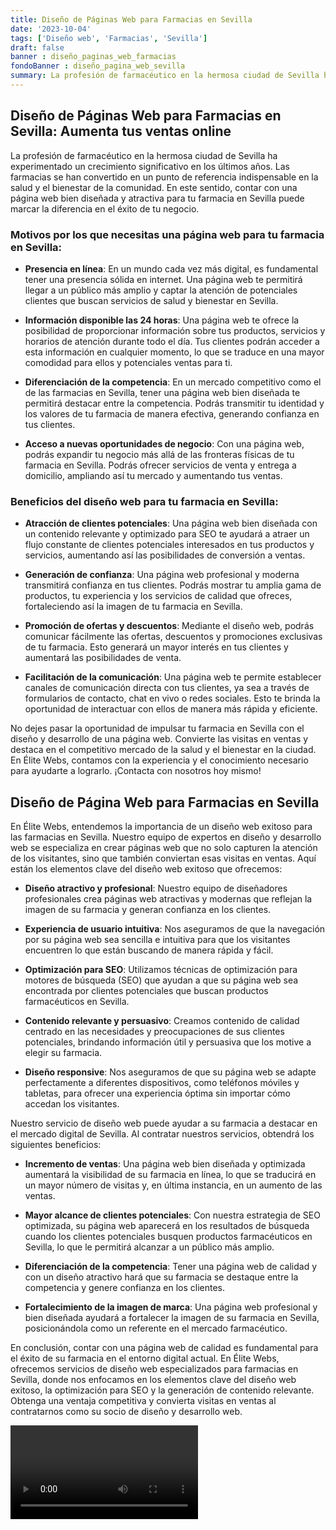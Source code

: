 ```yaml
---
title: Diseño de Páginas Web para Farmacias en Sevilla
date: '2023-10-04'
tags: ['Diseño web', 'Farmacias', 'Sevilla']
draft: false
banner : diseño_paginas_web_farmacias
fondoBanner : diseño_pagina_web_sevilla
summary: La profesión de farmacéutico en la hermosa ciudad de Sevilla ha experimentado un crecimiento significativo en los últimos años. Las farmacias se han convertido en un punto de referencia indispensable en la salud y el bienestar de la comunidad. En este sentido, contar con una página web bien diseñada y atractiva para tu farmacia en Sevilla puede marcar la diferencia en el éxito de tu negocio.
---
```


## Diseño de Páginas Web para Farmacias en Sevilla: Aumenta tus ventas online

La profesión de farmacéutico en la hermosa ciudad de Sevilla ha experimentado un crecimiento significativo en los últimos años. Las farmacias se han convertido en un punto de referencia indispensable en la salud y el bienestar de la comunidad. En este sentido, contar con una página web bien diseñada y atractiva para tu farmacia en Sevilla puede marcar la diferencia en el éxito de tu negocio.

### Motivos por los que necesitas una página web para tu farmacia en Sevilla:

- **Presencia en línea**: En un mundo cada vez más digital, es fundamental tener una presencia sólida en internet. Una página web te permitirá llegar a un público más amplio y captar la atención de potenciales clientes que buscan servicios de salud y bienestar en Sevilla.

- **Información disponible las 24 horas**: Una página web te ofrece la posibilidad de proporcionar información sobre tus productos, servicios y horarios de atención durante todo el día. Tus clientes podrán acceder a esta información en cualquier momento, lo que se traduce en una mayor comodidad para ellos y potenciales ventas para ti.

- **Diferenciación de la competencia**: En un mercado competitivo como el de las farmacias en Sevilla, tener una página web bien diseñada te permitirá destacar entre la competencia. Podrás transmitir tu identidad y los valores de tu farmacia de manera efectiva, generando confianza en tus clientes.

- **Acceso a nuevas oportunidades de negocio**: Con una página web, podrás expandir tu negocio más allá de las fronteras físicas de tu farmacia en Sevilla. Podrás ofrecer servicios de venta y entrega a domicilio, ampliando así tu mercado y aumentando tus ventas.

### Beneficios del diseño web para tu farmacia en Sevilla:

- **Atracción de clientes potenciales**: Una página web bien diseñada con un contenido relevante y optimizado para SEO te ayudará a atraer un flujo constante de clientes potenciales interesados en tus productos y servicios, aumentando así las posibilidades de conversión a ventas.

- **Generación de confianza**: Una página web profesional y moderna transmitirá confianza en tus clientes. Podrás mostrar tu amplia gama de productos, tu experiencia y los servicios de calidad que ofreces, fortaleciendo así la imagen de tu farmacia en Sevilla.

- **Promoción de ofertas y descuentos**: Mediante el diseño web, podrás comunicar fácilmente las ofertas, descuentos y promociones exclusivas de tu farmacia. Esto generará un mayor interés en tus clientes y aumentará las posibilidades de venta.

- **Facilitación de la comunicación**: Una página web te permite establecer canales de comunicación directa con tus clientes, ya sea a través de formularios de contacto, chat en vivo o redes sociales. Esto te brinda la oportunidad de interactuar con ellos de manera más rápida y eficiente.

No dejes pasar la oportunidad de impulsar tu farmacia en Sevilla con el diseño y desarrollo de una página web. Convierte las visitas en ventas y destaca en el competitivo mercado de la salud y el bienestar en la ciudad. En Élite Webs, contamos con la experiencia y el conocimiento necesario para ayudarte a lograrlo. ¡Contacta con nosotros hoy mismo!

<GifSeo />

<Cta />

## Diseño de Página Web para Farmacias en Sevilla

En Élite Webs, entendemos la importancia de un diseño web exitoso para las farmacias en Sevilla. Nuestro equipo de expertos en diseño y desarrollo web se especializa en crear páginas web que no solo capturen la atención de los visitantes, sino que también conviertan esas visitas en ventas. Aquí están los elementos clave del diseño web exitoso que ofrecemos:

- **Diseño atractivo y profesional**: Nuestro equipo de diseñadores profesionales crea páginas web atractivas y modernas que reflejan la imagen de su farmacia y generan confianza en los clientes.

- **Experiencia de usuario intuitiva**: Nos aseguramos de que la navegación por su página web sea sencilla e intuitiva para que los visitantes encuentren lo que están buscando de manera rápida y fácil.

- **Optimización para SEO**: Utilizamos técnicas de optimización para motores de búsqueda (SEO) que ayudan a que su página web sea encontrada por clientes potenciales que buscan productos farmacéuticos en Sevilla.

- **Contenido relevante y persuasivo**: Creamos contenido de calidad centrado en las necesidades y preocupaciones de sus clientes potenciales, brindando información útil y persuasiva que los motive a elegir su farmacia.

- **Diseño responsive**: Nos aseguramos de que su página web se adapte perfectamente a diferentes dispositivos, como teléfonos móviles y tabletas, para ofrecer una experiencia óptima sin importar cómo accedan los visitantes.

Nuestro servicio de diseño web puede ayudar a su farmacia a destacar en el mercado digital de Sevilla. Al contratar nuestros servicios, obtendrá los siguientes beneficios:

- **Incremento de ventas**: Una página web bien diseñada y optimizada aumentará la visibilidad de su farmacia en línea, lo que se traducirá en un mayor número de visitas y, en última instancia, en un aumento de las ventas.

- **Mayor alcance de clientes potenciales**: Con nuestra estrategia de SEO optimizada, su página web aparecerá en los resultados de búsqueda cuando los clientes potenciales busquen productos farmacéuticos en Sevilla, lo que le permitirá alcanzar a un público más amplio.

- **Diferenciación de la competencia**: Tener una página web de calidad y con un diseño atractivo hará que su farmacia se destaque entre la competencia y genere confianza en los clientes.

- **Fortalecimiento de la imagen de marca**: Una página web profesional y bien diseñada ayudará a fortalecer la imagen de su farmacia en Sevilla, posicionándola como un referente en el mercado farmacéutico.

En conclusión, contar con una página web de calidad es fundamental para el éxito de su farmacia en el entorno digital actual. En Élite Webs, ofrecemos servicios de diseño web especializados para farmacias en Sevilla, donde nos enfocamos en los elementos clave del diseño web exitoso, la optimización para SEO y la generación de contenido relevante. Obtenga una ventaja competitiva y convierta visitas en ventas al contratarnos como su socio de diseño y desarrollo web.

<Video />

<CtaBot job='Farmacias' city='Sevilla'/>

<Gmaps query='Sevilla+españa+maps' />